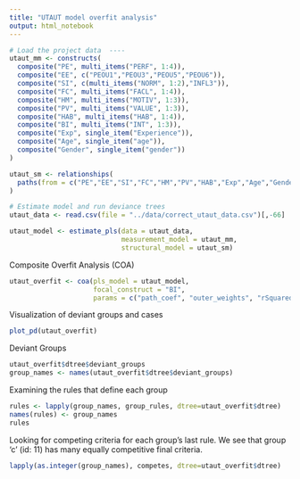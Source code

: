 ```yaml
---
title: "UTAUT model overfit analysis"
output: html_notebook
---
```


```r
# Load the project data  ----
utaut_mm <- constructs(
  composite("PE", multi_items("PERF", 1:4)),
  composite("EE", c("PEOU1","PEOU3","PEOU5","PEOU6")),
  composite("SI", c(multi_items("NORM", 1:2),"INFL3")),
  composite("FC", multi_items("FACL", 1:4)),
  composite("HM", multi_items("MOTIV", 1:3)),
  composite("PV", multi_items("VALUE", 1:3)),
  composite("HAB", multi_items("HAB", 1:4)),
  composite("BI", multi_items("INT", 1:3)),
  composite("Exp", single_item("Experience")),
  composite("Age", single_item("age")),
  composite("Gender", single_item("gender"))
)

utaut_sm <- relationships(
  paths(from = c("PE","EE","SI","FC","HM","PV","HAB","Exp","Age","Gender"), to = "BI")
)

# Estimate model and run deviance trees
utaut_data <- read.csv(file = "../data/correct_utaut_data.csv")[,-66]

utaut_model <- estimate_pls(data = utaut_data,
                            measurement_model = utaut_mm,
                            structural_model = utaut_sm)
```

Composite Overfit Analysis (COA)
```r
utaut_overfit <- coa(pls_model = utaut_model, 
                     focal_construct = "BI",
                     params = c("path_coef", "outer_weights", "rSquared"))
```

Visualization of deviant groups and cases
```r
plot_pd(utaut_overfit)
```
Deviant Groups
```r
utaut_overfit$dtree$deviant_groups
group_names <- names(utaut_overfit$dtree$deviant_groups)
```
Examining the rules that define each group
```r
rules <- lapply(group_names, group_rules, dtree=utaut_overfit$dtree)
names(rules) <- group_names
rules
```

Looking for competing criteria for each group's last rule. We see that group 'c' (id: 11) has many equally competitive final criteria.

```r
lapply(as.integer(group_names), competes, dtree=utaut_overfit$dtree)
```


